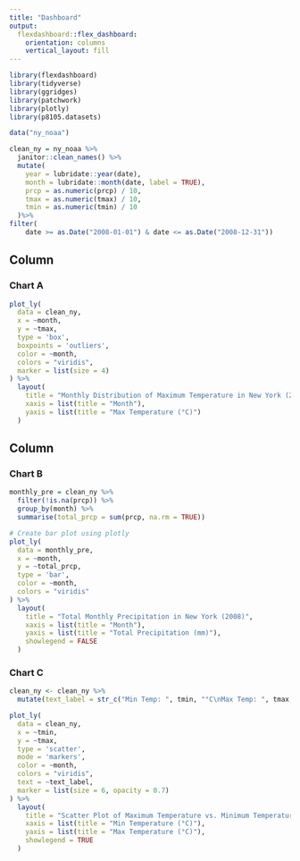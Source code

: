 ```yaml
---
title: "Dashboard"
output: 
  flexdashboard::flex_dashboard:
    orientation: columns
    vertical_layout: fill
---
```


```r
library(flexdashboard)
library(tidyverse)
library(ggridges)
library(patchwork)
library(plotly)
library(p8105.datasets)
```

```r
data("ny_noaa")

clean_ny = ny_noaa %>% 
  janitor::clean_names() %>% 
  mutate(
    year = lubridate::year(date),
    month = lubridate::month(date, label = TRUE),
    prcp = as.numeric(prcp) / 10, 
    tmax = as.numeric(tmax) / 10,
    tmin = as.numeric(tmin) / 10
  )%>% 
filter(
    date >= as.Date("2008-01-01") & date <= as.Date("2008-12-31"))
```
Column {data-width=650}
-----------------------------------------------------------------------

### Chart A
```r
plot_ly(
  data = clean_ny,
  x = ~month,
  y = ~tmax,
  type = 'box',
  boxpoints = 'outliers',
  color = ~month, 
  colors = "viridis",
  marker = list(size = 4)
) %>%
  layout(
    title = "Monthly Distribution of Maximum Temperature in New York (2008)",
    xaxis = list(title = "Month"),
    yaxis = list(title = "Max Temperature (°C)")
  )

```
Column {data-width=350}
-----------------------------------------------------------------------

### Chart B
```r
monthly_pre = clean_ny %>% 
  filter(!is.na(prcp)) %>% 
  group_by(month) %>% 
  summarise(total_prcp = sum(prcp, na.rm = TRUE))

# Create bar plot using plotly
plot_ly(
  data = monthly_pre,
  x = ~month,
  y = ~total_prcp,
  type = 'bar',
  color = ~month,
  colors = "viridis"
) %>%
  layout(
    title = "Total Monthly Precipitation in New York (2008)",
    xaxis = list(title = "Month"),
    yaxis = list(title = "Total Precipitation (mm)"),
    showlegend = FALSE
  )

```
### Chart C
```r
clean_ny <- clean_ny %>%
  mutate(text_label = str_c("Min Temp: ", tmin, "°C\nMax Temp: ", tmax, "°C"))

plot_ly(
  data = clean_ny,
  x = ~tmin,
  y = ~tmax,
  type = 'scatter',
  mode = 'markers',
  color = ~month, 
  colors = "viridis",
  text = ~text_label,
  marker = list(size = 6, opacity = 0.7) 
) %>%
  layout(
    title = "Scatter Plot of Maximum Temperature vs. Minimum Temperature in New York (2008)",
    xaxis = list(title = "Min Temperature (°C)"),
    yaxis = list(title = "Max Temperature (°C)"),
    showlegend = TRUE
  )
```

